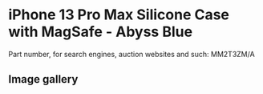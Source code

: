 
# iPhone 13 Pro Max Silicone Case with MagSafe - Abyss Blue

Part number, for search engines, auction websites and such: MM2T3ZM/A

## Image gallery

<div style={{ width: "768px" }}>
  <GalleryComponent
    images={[
      {
        original: "/everysource/MM2T3.webp",
        thumbnail: "/everypreview/MM2T3.webp",
      },
      {
        original: "/everysource/MM2T3_AV1.webp",
        thumbnail: "/everypreview/MM2T3_AV1.webp",
      },
      {
        original: "/everysource/MM2T3_AV2.webp",
        thumbnail: "/everypreview/MM2T3_AV2.webp",
      },
      {
        original: "/everysource/MM2T3_AV3.webp",
        thumbnail: "/everypreview/MM2T3_AV3.webp",
      },
      {
        original: "/everysource/MM2T3_AV4.webp",
        thumbnail: "/everypreview/MM2T3_AV4.webp",
      }
    ]}
  />
</div>